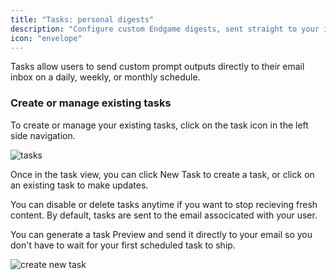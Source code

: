 ```yaml
---
title: "Tasks: personal digests"
description: "Configure custom Endgame digests, sent straight to your inbox."
icon: "envelope"
---
```


Tasks allow users to send custom prompt outputs directly to their email inbox on a daily, weekly, or monthly schedule.

### Create or manage existing tasks

To create or manage your existing tasks, click on the task icon in the left side navigation.

![tasks](/mintlify/images/tasks-8-27-25.png)

Once in the task view, you can click New Task to create a task, or click on an existing task to make updates.

You can disable or delete tasks anytime if you want to stop recieving fresh content. By default, tasks are sent to the email associcated with your user.

You can generate a task Preview and send it directly to your email so you don't have to wait for your first scheduled task to ship.

![create new task](/mintlify/images/create-new-task-8-27-25.png)